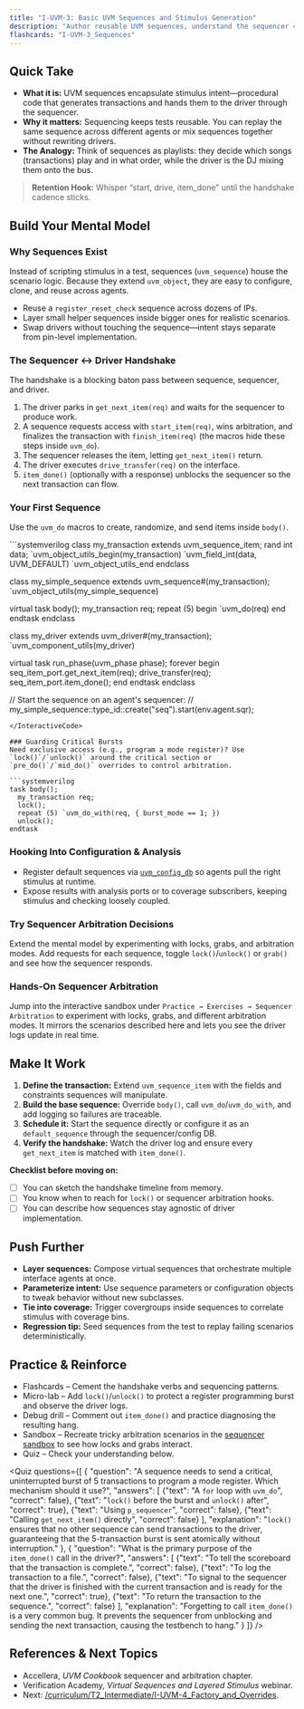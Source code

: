 ```yaml
---
title: "I-UVM-3: Basic UVM Sequences and Stimulus Generation"
description: "Author reusable UVM sequences, understand the sequencer ↔ driver handshake, and stitch stimulus into layered scenarios."
flashcards: "I-UVM-3_Sequences"
---
```



## Quick Take
- **What it is:** UVM sequences encapsulate stimulus intent—procedural code that generates transactions and hands them to the driver through the sequencer.
- **Why it matters:** Sequencing keeps tests reusable. You can replay the same sequence across different agents or mix sequences together without rewriting drivers.
- **The Analogy:** Think of sequences as playlists: they decide which songs (transactions) play and in what order, while the driver is the DJ mixing them onto the bus.

> **Retention Hook:** Whisper “start, drive, item_done” until the handshake cadence sticks.

## Build Your Mental Model
### Why Sequences Exist
Instead of scripting stimulus in a test, sequences (`uvm_sequence`) house the scenario logic. Because they extend `uvm_object`, they are easy to configure, clone, and reuse across agents.
- Reuse a `register_reset_check` sequence across dozens of IPs.
- Layer small helper sequences inside bigger ones for realistic scenarios.
- Swap drivers without touching the sequence—intent stays separate from pin-level implementation.

<a id="sequencer-and-driver-handshake" />

### The Sequencer ↔ Driver Handshake
The handshake is a blocking baton pass between sequence, sequencer, and driver.

<AnimatedUvmSequenceDriverHandshakeDiagram />

1. The driver parks in `get_next_item(req)` and waits for the sequencer to produce work.
2. A sequence requests access with `start_item(req)`, wins arbitration, and finalizes the transaction with `finish_item(req)` (the macros hide these steps inside `uvm_do`).
3. The sequencer releases the item, letting `get_next_item()` return.
4. The driver executes `drive_transfer(req)` on the interface.
5. `item_done()` (optionally with a response) unblocks the sequencer so the next transaction can flow.

### Your First Sequence
Use the `uvm_do` macros to create, randomize, and send items inside `body()`.

<InteractiveCode>
```systemverilog
class my_transaction extends uvm_sequence_item;
  rand int data;
  `uvm_object_utils_begin(my_transaction)
    `uvm_field_int(data, UVM_DEFAULT)
  `uvm_object_utils_end
endclass

class my_simple_sequence extends uvm_sequence#(my_transaction);
  `uvm_object_utils(my_simple_sequence)

  virtual task body();
    my_transaction req;
    repeat (5) begin
      `uvm_do(req)
    end
  endtask
endclass

class my_driver extends uvm_driver#(my_transaction);
  `uvm_component_utils(my_driver)

  virtual task run_phase(uvm_phase phase);
    forever begin
      seq_item_port.get_next_item(req);
      drive_transfer(req);
      seq_item_port.item_done();
    end
  endtask
endclass

// Start the sequence on an agent's sequencer:
// my_simple_sequence::type_id::create("seq").start(env.agent.sqr);
```
</InteractiveCode>

### Guarding Critical Bursts
Need exclusive access (e.g., program a mode register)? Use `lock()`/`unlock()` around the critical section or `pre_do()`/`mid_do()` overrides to control arbitration.

```systemverilog
task body();
  my_transaction req;
  lock();
  repeat (5) `uvm_do_with(req, { burst_mode == 1; })
  unlock();
endtask
```

### Hooking Into Configuration & Analysis
- Register default sequences via [`uvm_config_db`](./uvm-config-db) so agents pull the right stimulus at runtime.
- Expose results with analysis ports or to coverage subscribers, keeping stimulus and checking loosely coupled.

### Try Sequencer Arbitration Decisions

Extend the mental model by experimenting with locks, grabs, and arbitration modes. Add requests for each sequence, toggle `lock()`/`unlock()` or `grab()` and see how the sequencer responds.

<div className="my-6 rounded-2xl border border-muted bg-muted/40 p-6">
  <h3 className="text-lg font-semibold">Hands-On Sequencer Arbitration</h3>
  <p className="mt-2 text-sm text-muted-foreground">
    Jump into the interactive sandbox under
    <code className="mx-1">Practice → Exercises → Sequencer Arbitration</code> to experiment with
    locks, grabs, and different arbitration modes. It mirrors the scenarios described here and lets
    you see the driver logs update in real time.
  </p>
</div>

## Make It Work
1. **Define the transaction:** Extend `uvm_sequence_item` with the fields and constraints sequences will manipulate.
2. **Build the base sequence:** Override `body()`, call `uvm_do`/`uvm_do_with`, and add logging so failures are traceable.
3. **Schedule it:** Start the sequence directly or configure it as an `default_sequence` through the sequencer/config DB.
4. **Verify the handshake:** Watch the driver log and ensure every `get_next_item` is matched with `item_done()`.

**Checklist before moving on:**
- [ ] You can sketch the handshake timeline from memory.
- [ ] You know when to reach for `lock()` or sequencer arbitration hooks.
- [ ] You can describe how sequences stay agnostic of driver implementation.

## Push Further
- **Layer sequences:** Compose virtual sequences that orchestrate multiple interface agents at once.
- **Parameterize intent:** Use sequence parameters or configuration objects to tweak behavior without new subclasses.
- **Tie into coverage:** Trigger covergroups inside sequences to correlate stimulus with coverage bins.
- **Regression tip:** Seed sequences from the test to replay failing scenarios deterministically.

## Practice & Reinforce
- Flashcards – Cement the handshake verbs and sequencing patterns.
- Micro-lab – Add `lock()`/`unlock()` to protect a register programming burst and observe the driver logs.
- Debug drill – Comment out `item_done()` and practice diagnosing the resulting hang.
- Sandbox – Recreate tricky arbitration scenarios in the [sequencer sandbox](/exercises/sequencer-arbitration) to see how locks and grabs interact.
- Quiz – Check your understanding below.

<Quiz questions={[
    {
      "question": "A sequence needs to send a critical, uninterrupted burst of 5 transactions to program a mode register. Which mechanism should it use?",
      "answers": [
        {"text": "A `for` loop with `uvm_do`", "correct": false},
        {"text": "`lock()` before the burst and `unlock()` after", "correct": true},
        {"text": "Using `p_sequencer`", "correct": false},
        {"text": "Calling `get_next_item()` directly", "correct": false}
      ],
      "explanation": "`lock()` ensures that no other sequence can send transactions to the driver, guaranteeing that the 5-transaction burst is sent atomically without interruption."
    },
    {
      "question": "What is the primary purpose of the `item_done()` call in the driver?",
      "answers": [
        {"text": "To tell the scoreboard that the transaction is complete.", "correct": false},
        {"text": "To log the transaction to a file.", "correct": false},
        {"text": "To signal to the sequencer that the driver is finished with the current transaction and is ready for the next one.", "correct": true},
        {"text": "To return the transaction to the sequence.", "correct": false}
      ],
      "explanation": "Forgetting to call `item_done()` is a very common bug. It prevents the sequencer from unblocking and sending the next transaction, causing the testbench to hang."
    }
  ]} />

## References & Next Topics
- Accellera, *UVM Cookbook* sequencer and arbitration chapter.
- Verification Academy, *Virtual Sequences and Layered Stimulus* webinar.
- Next: [/curriculum/T2_Intermediate/I-UVM-4_Factory_and_Overrides](../I-UVM-4_Factory_and_Overrides/index).
